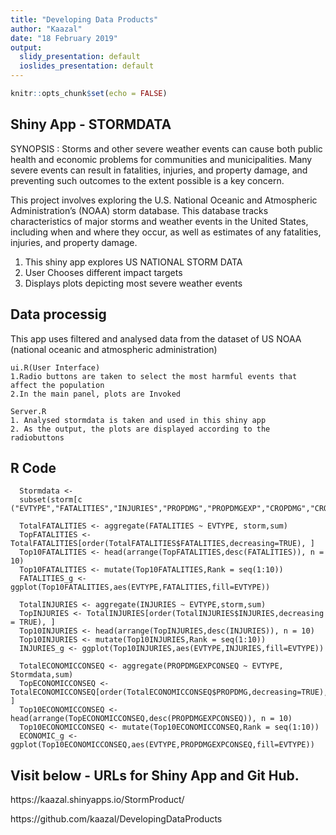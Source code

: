 ---
title: "Developing Data Products"
author: "Kaazal"
date: "18 February 2019"
output:
  slidy_presentation: default
  ioslides_presentation: default
---

```{r setup, include=FALSE}
knitr::opts_chunk$set(echo = FALSE)
```

## Shiny App - STORMDATA 

SYNOPSIS : Storms and other severe weather events can cause both public health and economic problems for communities and municipalities. Many severe events can result in fatalities, injuries, and property damage, and preventing such outcomes to the extent
possible is a key concern.

This project involves exploring the U.S. National Oceanic and Atmospheric Administration's (NOAA) storm database. This database tracks characteristics of major storms and weather events in the United States, including when and where they occur, as well as estimates of any fatalities, injuries, and property damage.

1. This shiny app explores US NATIONAL STORM DATA
2. User Chooses different impact targets
3. Displays plots depicting most severe weather events


## Data processig

This app uses filtered and analysed data from the dataset of US NOAA (national oceanic and atmospheric administration)

	ui.R(User Interface)
	1.Radio buttons are taken to select the most harmful events that affect the population
	2.In the main panel, plots are Invoked
	
	Server.R
	1. Analysed stormdata is taken and used in this shiny app
	2. As the output, the plots are displayed according to the radiobuttons

## R Code	
      Stormdata <- 
      subset(storm[c ("EVTYPE","FATALITIES","INJURIES","PROPDMG","PROPDMGEXP","CROPDMG","CROPDMGEXP")])
      
      TotalFATALITIES <- aggregate(FATALITIES ~ EVTYPE, storm,sum)
      TopFATALITIES <- TotalFATALITIES[order(TotalFATALITIES$FATALITIES,decreasing=TRUE), ]
      Top10FATALITIES <- head(arrange(TopFATALITIES,desc(FATALITIES)), n = 10)
      Top10FATALITIES <- mutate(Top10FATALITIES,Rank = seq(1:10))
      FATALITIES_g <- ggplot(Top10FATALITIES,aes(EVTYPE,FATALITIES,fill=EVTYPE))
      
      TotalINJURIES <- aggregate(INJURIES ~ EVTYPE,storm,sum)
      TopINJURIES <- TotalINJURIES[order(TotalINJURIES$INJURIES,decreasing = TRUE), ]
      Top10INJURIES <- head(arrange(TopINJURIES,desc(INJURIES)), n = 10)
      Top10INJURIES <- mutate(Top10INJURIES,Rank = seq(1:10))
      INJURIES_g <- ggplot(Top10INJURIES,aes(EVTYPE,INJURIES,fill=EVTYPE))
      
      TotalECONOMICCONSEQ <- aggregate(PROPDMGEXPCONSEQ ~ EVTYPE, Stormdata,sum)
      TopECONOMICCONSEQ <- TotalECONOMICCONSEQ[order(TotalECONOMICCONSEQ$PROPDMG,decreasing=TRUE), ]
      Top10ECONOMICCONSEQ <- head(arrange(TopECONOMICCONSEQ,desc(PROPDMGEXPCONSEQ)), n = 10)
      Top10ECONOMICCONSEQ <- mutate(Top10ECONOMICCONSEQ,Rank = seq(1:10))
      ECONOMIC_g <- ggplot(Top10ECONOMICCONSEQ,aes(EVTYPE,PROPDMGEXPCONSEQ,fill=EVTYPE))

## Visit below - URLs for Shiny App and Git Hub.

https://kaazal.shinyapps.io/StormProduct/


https://github.com/kaazal/DevelopingDataProducts

